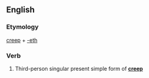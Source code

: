 ==English==

===Etymology===
[[creep]] + [[-eth]]

===Verb===
{{infl|en|verb form}}

# {{archaic}} Third-person singular present simple form of '''[[creep]]'''